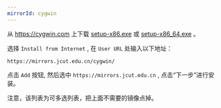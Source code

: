 ```yaml
---
mirrorId: cygwin
---
```


从 https://cygwin.com 上下载 [setup-x86.exe](https://cygwin.com/setup-x86.exe) 或 [setup-x86_64.exe](https://cygwin.com/setup-x86_64.exe) 。

选择 `Install from Internet` , 在 `User URL` 处输入以下地址：

```plaintext
https://mirrors.jcut.edu.cn/cygwin/
```

点击 `Add` 按钮, 然后选中 `https://mirrors.jcut.edu.cn` , 点击“下一步”进行安装。

注意，该列表为可多选列表，把上面不需要的镜像点掉。